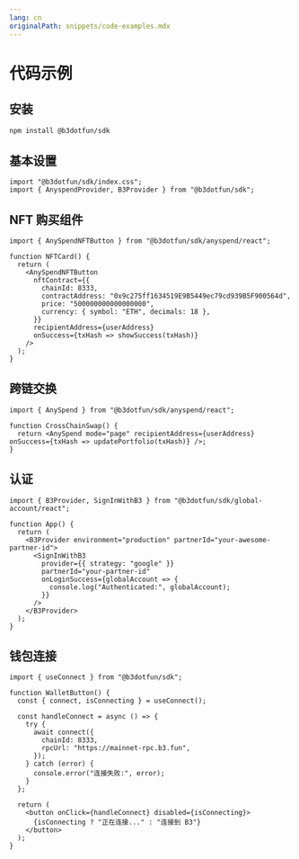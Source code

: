 ```yaml
---
lang: cn
originalPath: snippets/code-examples.mdx
---
```

# 代码示例

## 安装

```bash title="安装 B3 SDK" icon="download"
npm install @b3dotfun/sdk
```

## 基本设置

```tsx title="导入 SDK 组件" icon="react"
import "@b3dotfun/sdk/index.css";
import { AnyspendProvider, B3Provider } from "@b3dotfun/sdk";
```

## NFT 购买组件

```tsx title="NFT 按钮示例" icon="shopping-cart" lines
import { AnySpendNFTButton } from "@b3dotfun/sdk/anyspend/react";

function NFTCard() {
  return (
    <AnySpendNFTButton
      nftContract={{
        chainId: 8333,
        contractAddress: "0x9c275ff1634519E9B5449ec79cd939B5F900564d",
        price: "500000000000000000",
        currency: { symbol: "ETH", decimals: 18 },
      }}
      recipientAddress={userAddress}
      onSuccess={txHash => showSuccess(txHash)}
    />
  );
}
```

## 跨链交换

```tsx title="AnySpend 页面模式" icon="arrows-rotate" highlight={6-8}
import { AnySpend } from "@b3dotfun/sdk/anyspend/react";

function CrossChainSwap() {
  return <AnySpend mode="page" recipientAddress={userAddress} onSuccess={txHash => updatePortfolio(txHash)} />;
}
```

## 认证

```tsx title="B3 认证设置" icon="user-shield" expandable
import { B3Provider, SignInWithB3 } from "@b3dotfun/sdk/global-account/react";

function App() {
  return (
    <B3Provider environment="production" partnerId="your-awesome-partner-id">
      <SignInWithB3
        provider={{ strategy: "google" }}
        partnerId="your-partner-id"
        onLoginSuccess={globalAccount => {
          console.log("Authenticated:", globalAccount);
        }}
      />
    </B3Provider>
  );
}
```

## 钱包连接

```tsx title="连接钱包到 B3" icon="wallet" focus={8-12}
import { useConnect } from "@b3dotfun/sdk";

function WalletButton() {
  const { connect, isConnecting } = useConnect();

  const handleConnect = async () => {
    try {
      await connect({
        chainId: 8333,
        rpcUrl: "https://mainnet-rpc.b3.fun",
      });
    } catch (error) {
      console.error("连接失败:", error);
    }
  };

  return (
    <button onClick={handleConnect} disabled={isConnecting}>
      {isConnecting ? "正在连接..." : "连接到 B3"}
    </button>
  );
}
```
